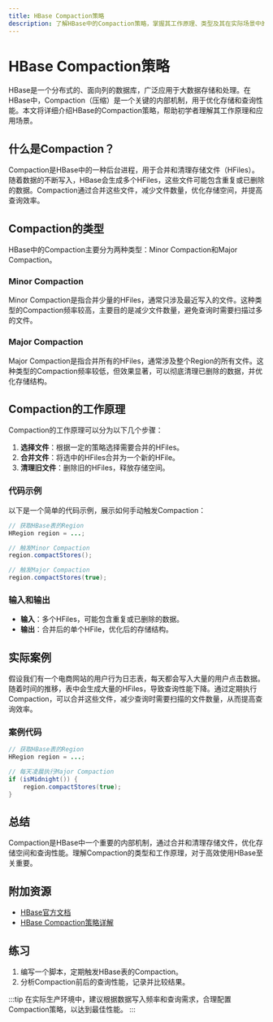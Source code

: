 ```yaml
---
title: HBase Compaction策略
description: 了解HBase中的Compaction策略，掌握其工作原理、类型及其在实际场景中的应用。
---
```


# HBase Compaction策略

HBase是一个分布式的、面向列的数据库，广泛应用于大数据存储和处理。在HBase中，Compaction（压缩）是一个关键的内部机制，用于优化存储和查询性能。本文将详细介绍HBase的Compaction策略，帮助初学者理解其工作原理和应用场景。

## 什么是Compaction？

Compaction是HBase中的一种后台进程，用于合并和清理存储文件（HFiles）。随着数据的不断写入，HBase会生成多个HFiles，这些文件可能包含重复或已删除的数据。Compaction通过合并这些文件，减少文件数量，优化存储空间，并提高查询效率。

## Compaction的类型

HBase中的Compaction主要分为两种类型：Minor Compaction和Major Compaction。

### Minor Compaction

Minor Compaction是指合并少量的HFiles，通常只涉及最近写入的文件。这种类型的Compaction频率较高，主要目的是减少文件数量，避免查询时需要扫描过多的文件。

### Major Compaction

Major Compaction是指合并所有的HFiles，通常涉及整个Region的所有文件。这种类型的Compaction频率较低，但效果显著，可以彻底清理已删除的数据，并优化存储结构。

## Compaction的工作原理

Compaction的工作原理可以分为以下几个步骤：

1. **选择文件**：根据一定的策略选择需要合并的HFiles。
2. **合并文件**：将选中的HFiles合并为一个新的HFile。
3. **清理旧文件**：删除旧的HFiles，释放存储空间。

### 代码示例

以下是一个简单的代码示例，展示如何手动触发Compaction：

```java
// 获取HBase表的Region
HRegion region = ...;

// 触发Minor Compaction
region.compactStores();

// 触发Major Compaction
region.compactStores(true);
```

### 输入和输出

- **输入**：多个HFiles，可能包含重复或已删除的数据。
- **输出**：合并后的单个HFile，优化后的存储结构。

## 实际案例

假设我们有一个电商网站的用户行为日志表，每天都会写入大量的用户点击数据。随着时间的推移，表中会生成大量的HFiles，导致查询性能下降。通过定期执行Compaction，可以合并这些文件，减少查询时需要扫描的文件数量，从而提高查询效率。

### 案例代码

```java
// 获取HBase表的Region
HRegion region = ...;

// 每天凌晨执行Major Compaction
if (isMidnight()) {
    region.compactStores(true);
}
```

## 总结

Compaction是HBase中一个重要的内部机制，通过合并和清理存储文件，优化存储空间和查询性能。理解Compaction的类型和工作原理，对于高效使用HBase至关重要。

## 附加资源

- [HBase官方文档](https://hbase.apache.org/)
- [HBase Compaction策略详解](https://hbase.apache.org/book.html#compaction)

## 练习

1. 编写一个脚本，定期触发HBase表的Compaction。
2. 分析Compaction前后的查询性能，记录并比较结果。

:::tip
在实际生产环境中，建议根据数据写入频率和查询需求，合理配置Compaction策略，以达到最佳性能。
:::